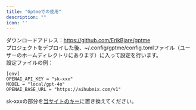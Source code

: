 ```yaml
---
title: "Gptmeでの使用"
description: ""
icon: ''
---
```


ダウンロードアドレス：https://github.com/ErikBjare/gptme  
プロジェクトをデプロイした後、~/.config/gptme/config.tomlファイル（ユーザーのホームディレクトリにあります）に入って設定を行います。  
設定ファイルの例：  
```
[env]
OPENAI_API_KEY = "sk-xxx"
MODEL = "local/gpt-4o"
OPENAI_BASE_URL = "https://aihubmix.com/v1"
```
sk-xxxの部分を[当サイトのキー](https://aihubmix.com/token)に置き換えてください。